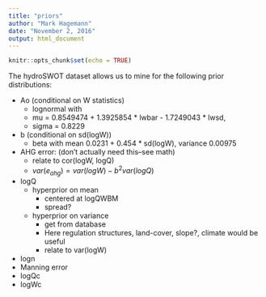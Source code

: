 ```yaml
---
title: "priors"
author: "Mark Hagemann"
date: "November 2, 2016"
output: html_document
---
```


```r
knitr::opts_chunk$set(echo = TRUE)
```

The hydroSWOT dataset allows us to mine for the following prior distributions:

- Ao (conditional on W statistics)
    - lognormal with 
    - mu = 0.8549474 + 1.3925854 * lwbar - 1.7249043 * lwsd, 
    - sigma = 0.8229
- b (conditional on sd(logW))
    - beta with mean 0.0231 + 0.454 * sd(logW), variance 0.00975
- AHG error: (don't actually need this--see math)
    - relate to cor(logW, logQ)
    - $var(e_{ahg}) = var(logW) - b^2var(logQ)$
- logQ
    - hyperprior on mean
        - centered at logQWBM
        - spread?
    - hyperprior on variance
        - get from database
        - Here regulation structures, land-cover, slope?, climate would be useful
        - relate to var(logW)
- logn
- Manning error
- logQc
- logWc